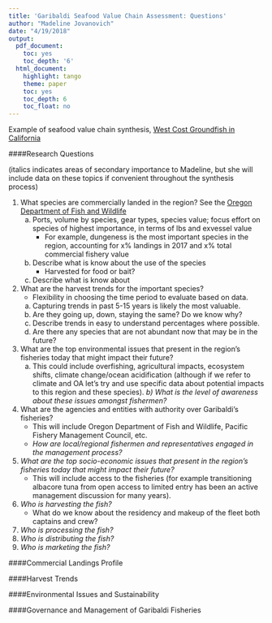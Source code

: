 ```yaml
---
title: 'Garibaldi Seafood Value Chain Assessment: Questions'
author: "Madeline Jovanovich"
date: "4/19/2018"
output:
  pdf_document:
    toc: yes
    toc_depth: '6'
  html_document:
    highlight: tango
    theme: paper
    toc: yes
    toc_depth: 6
    toc_float: no
---
```




Example of seafood value chain synthesis, [West Cost Groundfish in California](http://www.wildernessmarkets.com/wp-content/uploads/2015/12/Wilderness-Markets-West-Coast-Groundfish-in-California-synthesis-Final-Dec-20-2015-Web.pdf)

####Research Questions 

(italics indicates areas of secondary importance to Madeline, but she will include data on these topics if convenient throughout the synthesis process)

1.  What species are commercially landed in the region? See the [Oregon Department of Fish and Wildlife](http://www.dfw.state.or.us/fish/commercial/landing_stats/2017/index.asp)
    a) Ports, volume by species, gear types, species value; focus effort on species of highest importance, in terms of lbs and exvessel value
        * For example, dungeness is the most important species in the region, accounting for x% landings in 2017 and x% total commercial fishery value
    b) Describe what is know about the use of the species
        * Harvested for food or bait? 
    c) Describe what is know about     
    
2.  What are the harvest trends for the important species?
    * Flexibility in choosing the time period to evaluate based on data. 
    a)  Capturing trends in past 5-15 years is likely the most valuable.
    b)  Are they going up, down, staying the same? Do we know why?
    c)  Describe trends in easy to understand percentages where possible. 
    d)  Are there any species that are not abundant now that may be in the future? 
    
3.  What are the top environmental issues that present in the region’s fisheries today that might impact their future?
    a)  This could include overfishing, agricultural impacts, ecosystem shifts, climate change/ocean acidification (although if we refer to climate and OA let’s try and use specific data about potential impacts to this region and these species). 
   *b)   What is the level of awareness about these issues amongst fishermen?*

4.  What are the agencies and entities with authority over Garibaldi’s fisheries? 
    *   This will include Oregon Department of Fish and Wildlife, Pacific Fishery Management Council, etc. 
    *   *How are local/regional fishermen and representatives engaged in the management process?* 
    
5.  *What are the top socio-economic issues that present in the region’s fisheries today that might impact their future?*
    *   This will include access to the fisheries (for example transitioning albacore tuna from open access to limited entry has been an active management discussion for many years). 

6.  *Who is harvesting the fish?*
    * What do we know about the residency and makeup of the fleet both captains and crew?

7.  *Who is processing the fish?* 
8.  *Who is distributing the fish?* 
9.  *Who is marketing the fish?*



####Commercial Landings Profile

####Harvest Trends

####Environmental Issues and Sustainability 

####Governance and Management of Garibaldi Fisheries

    
    
    